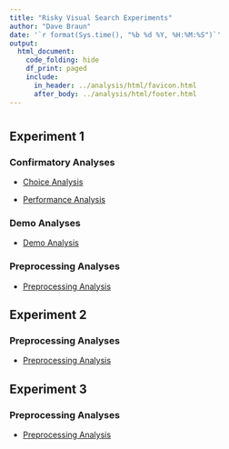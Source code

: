 ```yaml
---
title: "Risky Visual Search Experiments"
author: "Dave Braun"
date: '`r format(Sys.time(), "%b %d %Y, %H:%M:%S")`'
output:
  html_document:
    code_folding: hide
    df_print: paged
    include:
      in_header: ../analysis/html/favicon.html
      after_body: ../analysis/html/footer.html
---
```


# {.tabset}
  
## Experiment 1
### Confirmatory Analyses
* [Choice Analysis](https://davebraun.net/gaita/experiments/analysis/exp1/scripts/confirmatory/choice){target=_blank}

* [Performance Analysis](https://davebraun.net/gaita/experiments/analysis/exp1/scripts/confirmatory/performance){target=_blank}

### Demo Analyses
* [Demo Analysis](https://davebraun.net/gaita/experiments/analysis/exp1/scripts/demo){target=_blank}

### Preprocessing Analyses
* [Preprocessing Analysis](https://davebraun.net/gaita/experiments/analysis/exp1/scripts/preprocessing){target=_blank}


## Experiment 2
### Preprocessing Analyses
* [Preprocessing Analysis](https://davebraun.net/gaita/experiments/analysis/exp2/scripts/preprocessing){target=_blank}


## Experiment 3
### Preprocessing Analyses
* [Preprocessing Analysis](https://davebraun.net/gaita/experiments/analysis/exp3/scripts/preprocessing){target=_blank}

